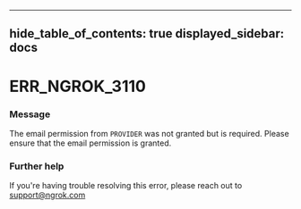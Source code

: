 

---
hide_table_of_contents: true
displayed_sidebar: docs
---


# ERR_NGROK_3110

### Message
The email permission from `PROVIDER` was not granted but is required. Please ensure that the email permission is granted.

<ErrorDetails error="err_ngrok_3110" />



### Further help
If you're having trouble resolving this error, please reach out to [support@ngrok.com](mailto:support@ngrok.com?subject=Help%20with%20ERR_NGROK_3110)

